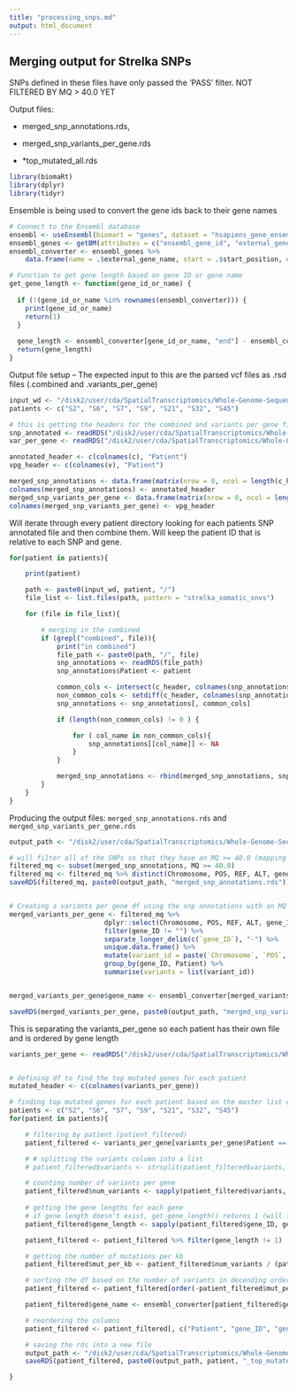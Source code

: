 ```yaml
---
title: "processing_snps.md"
output: html_document
---
```


## Merging output for Strelka SNPs

SNPs defined in these files have only passed the 'PASS' filter. NOT FILTERED BY MQ \> 40.0 YET

Output files:

-   merged_snp_annotations.rds,

-   merged_snp_variants_per_gene.rds

-   *top_mutated_all.rds

```r

library(biomaRt)
library(dplyr)
library(tidyr)

```

Ensemble is being used to convert the gene ids back to their gene names

```r

# Connect to the Ensembl database
ensembl <- useEnsembl(biomart = "genes", dataset = "hsapiens_gene_ensembl") # May take a moment
ensembl_genes <- getBM(attributes = c("ensembl_gene_id", "external_gene_name", "start_position", "end_position"), mart = ensembl)
ensembl_converter <- ensembl_genes %>%
    data.frame(name = .$external_gene_name, start = .$start_position, end = .$end_position, row.names = .$ensembl_gene_id)

# Function to get gene length based on gene ID or gene name
get_gene_length <- function(gene_id_or_name) {
  
  if (!(gene_id_or_name %in% rownames(ensembl_converter))) {
    print(gene_id_or_name)
    return(1)
  }
  
  gene_length <- ensembl_converter[gene_id_or_name, "end"] - ensembl_converter[gene_id_or_name,"start"] + 1
  return(gene_length)
}

```

Output file setup -- The expected input to this are the parsed vcf files as .rsd files (.combined and .variants_per_gene)

```r

input_wd <- "/disk2/user/cda/SpatialTranscriptomics/Whole-Genome-Sequencing_Analysis/wholegenomesequencing_breastcancer_summer23/sarek/Haga_parser/parsed_vcfs4/"
patients <- c("S2", "S6", "S7", "S9", "S21", "S32", "S45")

# this is getting the headers for the combined and variants per gene files to make the 'merged_*.rds' files
snp_annotated <- readRDS("/disk2/user/cda/SpatialTranscriptomics/Whole-Genome-Sequencing_Analysis/wholegenomesequencing_breastcancer_summer23/sarek/Haga_parser/parsed_vcfs4/S2/strelka_somatic_snvs.combined.rds")
var_per_gene <- readRDS("/disk2/user/cda/SpatialTranscriptomics/Whole-Genome-Sequencing_Analysis/wholegenomesequencing_breastcancer_summer23/sarek/Haga_parser/parsed_vcfs4/S2/strelka_somatic_snvs.variants_per_gene.rds")

annotated_header <- c(colnames(c), "Patient")
vpg_header <- c(colnames(v), "Patient")

merged_snp_annotations <- data.frame(matrix(nrow = 0, ncol = length(c_header)))
colnames(merged_snp_annotations) <- annotated_header
merged_snp_variants_per_gene <- data.frame(matrix(nrow = 0, ncol = length(v_header)))
colnames(merged_snp_variants_per_gene) <- vpg_header


```

Will iterate through every patient directory looking for each patients SNP annotated file and then combine them. Will keep the patient ID that is relative to each SNP and gene.

```r

for(patient in patients){

    print(patient)

    path <- paste0(input_wd, patient, "/")
    file_list <- list.files(path, pattern = "strelka_somatic_snvs")

    for (file in file_list){

        # merging in the combined
        if (grepl("combined", file)){
            print("in combined")
            file_path <- paste0(path, "/", file)
            snp_annotations <- readRDS(file_path)
            snp_annotations$Patient <- patient

            common_cols <- intersect(c_header, colnames(snp_annotations))
            non_common_cols <- setdiff(c_header, colnames(snp_annotations))
            snp_annotations <- snp_annotations[, common_cols]

            if (length(non_common_cols) != 0 ) {

                for ( col_name in non_common_cols){
                    snp_annotations[[col_name]] <- NA
                }
            }

            merged_snp_annotations <- rbind(merged_snp_annotations, snp_annotations)
        }
    }
}

```

Producing the output files: `merged_snp_annotations.rds` and `merged_snp_variants_per_gene.rds`

```r

output_path <- "/disk2/user/cda/SpatialTranscriptomics/Whole-Genome-Sequencing_Analysis/wholegenomesequencing_breastcancer_summer23/marissa_analysis/SNP_analysis/"

# will filter all of the SNPs so that they have an MQ >= 40.0 (mapping quality)
filtered_mq <- subset(merged_snp_annotations, MQ >= 40.0)
filtered_mq <- filtered_mq %>% distinct(Chromosome, POS, REF, ALT, gene_name, variant_id, Patient, .keep_all = TRUE)
saveRDS(filtered_mq, paste0(output_path, "merged_snp_annotations.rds"))


# Creating a variants per gene df using the snp annotations with an MQ >= 40
merged_variants_per_gene <- filtered_mq %>%
                        dplyr::select(Chromosome, POS, REF, ALT, gene_ID, Patient)  %>%
                        filter(gene_ID != "") %>%
                        separate_longer_delim(c(`gene_ID`), "-") %>%
                        unique.data.frame() %>%
                        mutate(variant_id = paste(`Chromosome`, `POS`, `REF`, `ALT`, sep = "_")) %>%
                        group_by(gene_ID, Patient) %>%
                        summarise(variants = list(variant_id))


merged_variants_per_gene$gene_name <- ensembl_converter[merged_variants_per_gene$gene_ID, "name"]

saveRDS(merged_variants_per_gene, paste0(output_path, "merged_snp_variants_per_gene.rds"))


```


This is separating the variants_per_gene so each patient has their own file and is ordered by gene length


```r

variants_per_gene <- readRDS("/disk2/user/cda/SpatialTranscriptomics/Whole-Genome-Sequencing_Analysis/wholegenomesequencing_breastcancer_summer23/marissa_analysis/SNP_analysis/merged_snp_variants_per_gene.rds")


# defining df to find the top mutated genes for each patient
mutated_header <- c(colnames(variants_per_gene))

# finding top mutated genes for each patient based on the master list of of all SNPs
patients <- c("S2", "S6", "S7", "S9", "S21", "S32", "S45")
for(patient in patients){

    # filtering by patient (patient_filtered)
    patient_filtered <- variants_per_gene[variants_per_gene$Patient == patient, ]

    # # splitting the variants column into a list
    # patient_filtered$variants <- strsplit(patient_filtered$variants, ";")

    # counting number of variants per gene
    patient_filtered$num_variants <- sapply(patient_filtered$variants, length)
   
    # getting the gene lengths for each gene
    # if gene length doesn't exist, get_gene_length() returns 1 (will filter these genes out)
    patient_filtered$gene_length <- sapply(patient_filtered$gene_ID, get_gene_length)

    patient_filtered <- patient_filtered %>% filter(gene_length != 1)

    # getting the number of mutations per kb
    patient_filtered$mut_per_kb <- patient_filtered$num_variants / (patient_filtered$gene_length / 1000)

    # sorting the df based on the number of variants in decending order
    patient_filtered <- patient_filtered[order(-patient_filtered$mut_per_kb), ]

    patient_filtered$gene_name <- ensembl_converter[patient_filtered$gene_ID, "name"]

    # reordering the columns
    patient_filtered <- patient_filtered[, c("Patient", "gene_ID", "gene_name", "variants", "num_variants", "mut_per_kb")]

    # saving the rds into a new file
    output_path <- "/disk2/user/cda/SpatialTranscriptomics/Whole-Genome-Sequencing_Analysis/wholegenomesequencing_breastcancer_summer23/marissa_analysis/SNP_analysis/top_mutated_all_snps/"
    saveRDS(patient_filtered, paste0(output_path, patient, "_top_mutated_all.rds"))

}


```





